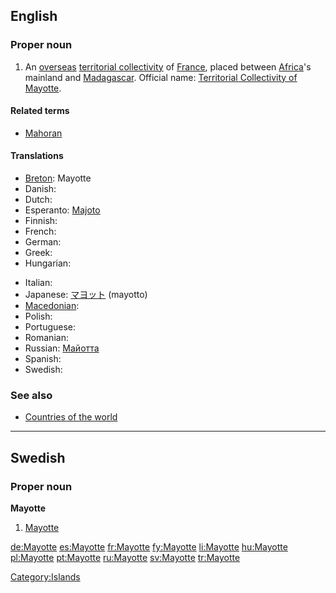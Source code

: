 {{wikipedia}}
==English==

===Proper noun===
{{en-proper noun}}

# An [[overseas]] [[territorial collectivity]] of [[France]], placed between [[Africa]]'s mainland and [[Madagascar]]. Official name: [[Territorial Collectivity of Mayotte]].

====Related terms====
*[[Mahoran]]

====Translations====
{{trans-top|Territorial Collectivity of Mayotte}}
* [[Breton]]: Mayotte
* Danish: {{t-|da|Mayotte}}
* Dutch: {{t-|nl|Mayotte}}
* Esperanto: [[Majoto]]
* Finnish: {{t-|fi|Mayotte}}
* French: {{t+|fr|Mayotte}}
* German: {{t+|de|Mayotte}}
* Greek: {{t+|el|Μαγιότ|sc=Grek}}
* Hungarian: {{t+|hu|Mayotte}}
{{trans-mid}}
* Italian: {{t-|it|Mayotte}}
* Japanese: [[マヨット]] (mayotto)
* [[Macedonian]]: {{t|mk|Мајот|m|tr=Majót|xs=Macedonian}}
* Polish: {{t+|pl|Majotta}}
* Portuguese: {{t-|pt|Mayotte}}
* Romanian: {{t-|ro|Mayotte}}
* Russian: [[Майотта]]
* Spanish: {{t+|es|Mayotte}}
* Swedish: {{t+|sv|Mayotte}}
{{trans-bottom}}

===See also===
* [[Appendix:Countries of the world|Countries of the world]]

[[Category:Islands]]

----

==Swedish==

===Proper noun===
'''Mayotte'''

# [[#English|Mayotte]]

[[de:Mayotte]]
[[es:Mayotte]]
[[fr:Mayotte]]
[[fy:Mayotte]]
[[li:Mayotte]]
[[hu:Mayotte]]
[[pl:Mayotte]]
[[pt:Mayotte]]
[[ru:Mayotte]]
[[sv:Mayotte]]
[[tr:Mayotte]]